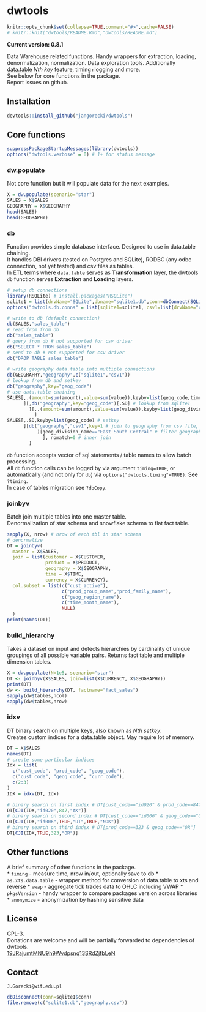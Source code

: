 # dwtools
```r
knitr::opts_chunk$set(collapse=TRUE,comment="#>",cache=FALSE)
# knitr::knit("dwtools/README.Rmd","dwtools/README.md")
```
**Current version: 0.8.1**  

Data Warehouse related functions. Handy wrappers for extraction, loading, denormalization, normalization. Data exploration tools. Additionally [data.table](https://github.com/Rdatatable/data.table) *Nth key* feature, timing+logging and more.  
See below for core functions in the package.  
Report issues on github.

## Installation
```r
devtools::install_github("jangorecki/dwtools")
```

## Core functions
```r
suppressPackageStartupMessages(library(dwtools))
options("dwtools.verbose" = 0) # 1+ for status message
```

### dw.populate
Not core function but it will populate data for the next examples.  
```r
X = dw.populate(scenario="star")
SALES = X$SALES
GEOGRAPHY = X$GEOGRAPHY
head(SALES)
head(GEOGRAPHY)
```

### db
Function provides simple database interface. Designed to use in data.table chaining.  
It handles DBI drivers (tested on Postgres and SQLite), RODBC (any odbc connection, not yet tested) and csv files as tables.  
In ETL terms where `data.table` serves as **Transformation** layer, the dwtools `db` function serves **Extraction** and **Loading** layers.  
```r
# setup db connections
library(RSQLite) # install.packages("RSQLite")
sqlite1 = list(drvName="SQLite",dbname="sqlite1.db",conn=dbConnect(SQLite(), dbname="sqlite1.db"))
options("dwtools.db.conns" = list(sqlite1=sqlite1, csv1=list(drvName="csv")))

# write to db (default connection)
db(SALES,"sales_table")
# read from from db
db("sales_table")
# query from db # not supported for csv driver
db("SELECT * FROM sales_table")
# send to db # not supported for csv driver
db("DROP TABLE sales_table")

# write geography data.table into multiple connections
db(GEOGRAPHY,"geography",c("sqlite1","csv1"))
# lookup from db and setkey
db("geography",key="geog_code")
# use data.table chaining
SALES[,.(amount=sum(amount),value=sum(value)),keyby=list(geog_code,time_code) # aggr to geog_code, time_code
      ][,db("geography",key="geog_code")[.SD] # lookup from sqlite1
        ][,.(amount=sum(amount),value=sum(value)),keyby=list(geog_division_name,time_code) # aggr to division_code, time_code
          ]
SALES[,.SD,keyby=list(geog_code) # setkey
      ][db("geography","csv1",key=1 # join to geography from csv file, setkey on first column
           )[geog_division_name=="East South Central" # filter geography to one division_name
             ], nomatch=0 # inner join
        ]
```
`db` function accepts vector of sql statements / table names to allow batch processing.  
All `db` function calls can be logged by via argument `timing=TRUE`, or automatically (and not only for `db`) via `options("dwtools.timing"=TRUE)`. See `?timing`.    
In case of tables migration see `?dbCopy`.

### joinbyv
Batch join multiple tables into one master table.  
Denormalization of star schema and snowflake schema to flat fact table.  
```r
sapply(X, nrow) # nrow of each tbl in star schema
# denormalize 
DT = joinbyv(
  master = X$SALES,
  join = list(customer = X$CUSTOMER,
              product = X$PRODUCT,
              geography = X$GEOGRAPHY,
              time = X$TIME,
              currency = X$CURRENCY),
  col.subset = list(c("cust_active"),
                    c("prod_group_name","prod_family_name"),
                    c("geog_region_name"),
                    c("time_month_name"),
                    NULL)
  )
print(names(DT))
```

### build_hierarchy
Takes a dataset on input and detects hierarchies by cardinality of unique groupings of all possible variable pairs. Returns fact table and multiple dimension tables.
```r
X = dw.populate(N=1e5, scenario="star")
DT <- joinbyv(X$SALES, join=list(X$CURRENCY, X$GEOGRAPHY))
print(DT)
dw <- build_hierarchy(DT, factname="fact_sales")
sapply(dw$tables,ncol)
sapply(dw$tables,nrow)
```

### idxv
DT binary search on multiple keys, also known as *Nth setkey*.  
Creates custom indices for a data.table object. May require lot of memory.  
```r
DT = X$SALES
names(DT)
# create some particular indices
Idx = list(
  c("cust_code", "prod_code", "geog_code"),
  c("cust_code", "geog_code", "curr_code"),
  c(2:3)
)
IDX = idxv(DT, Idx)

# binary search on first index # DT[cust_code=="id020" & prod_code==847 & geog_code=="AK"]
DT[CJI(IDX,"id020",847,"AK")]
# binary search on second index # DT[cust_code=="id006" & geog_code=="UT" & curr_code=="NOK"]
DT[CJI(IDX,"id006",TRUE,"UT",TRUE,"NOK")]
# binary search on third index # DT[prod_code==323 & geog_code=="OR"]
DT[CJI(IDX,TRUE,323,"OR")]
```

## Other functions
A brief summary of other functions in the package.  
* `timing` - measure time, nrow in/out, optionally save to db
* `as.xts.data.table` - wrapper method for conversion of data.table to xts and reverse
* `vwap` - aggregate tick trades data to OHLC including VWAP
* `pkgsVersion` - handy wrapper to compare packages version across libraries
* `anonymize` - anonymization by hashing sensitive data

## License
GPL-3.  
Donations are welcome and will be partially forwarded to dependencies of dwtools.  
[19JRajumtMNU9h9Wvdpsnq13SRdZjfbLeN](https://blockchain.info/address/19JRajumtMNU9h9Wvdpsnq13SRdZjfbLeN)

## Contact
`J.Gorecki@wit.edu.pl`
```r
dbDisconnect(conn=sqlite1$conn)
file.remove(c("sqlite1.db","geography.csv"))
```
